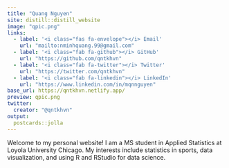 ```yaml
---
title: "Quang Nguyen"
site: distill::distill_website
image: "qpic.png"
links:
  - label: '<i class="fas fa-envelope"></i> Email'
    url: "mailto:nminhquang.99@gmail.com"
  - label: '<i class="fab fa-github"></i> GitHub'
    url: "https://github.com/qntkhvn"
  - label: '<i class="fab fa-twitter"></i> Twitter'
    url: "https://twitter.com/qntkhvn"
  - label: '<i class="fab fa-linkedin"></i> LinkedIn'
    url: "https://www.linkedin.com/in/mqnnguyen"
base_url: https://qntkhvn.netlify.app/
preview: qpic.png
twitter:
  creator: "@qntkhvn"
output:
  postcards::jolla
---
```


Welcome to my personal website! 
I am a MS student in Applied Statistics at Loyola University Chicago.
My interests include statistics in sports, data visualization, and using R and RStudio for data science.
